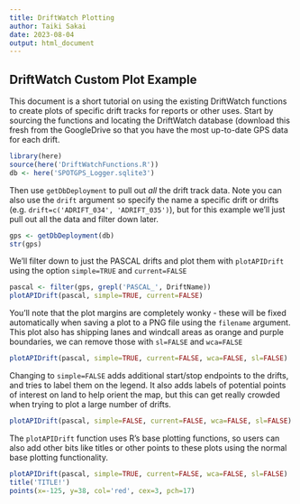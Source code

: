 ```yaml
---
title: DriftWatch Plotting
author: Taiki Sakai
date: 2023-08-04
output: html_document
---
```


## DriftWatch Custom Plot Example

This document is a short tutorial on using the existing DriftWatch functions
to create plots of specific drift tracks for reports or other uses. Start
by sourcing the functions and locating the DriftWatch database (download
this fresh from the GoogleDrive so that you have the most up-to-date GPS 
data for each drift.

```r
library(here)
source(here('DriftWatchFunctions.R'))
db <- here('SPOTGPS_Logger.sqlite3')
```

Then use `getDbDeployment` to pull out *all* the drift track data. Note you
can also use the `drift` argument so specify the name a specific drift or
drifts (e.g. `drift=c('ADRIFT_034', 'ADRIFT_035')`), but for this example we'll just pull
out all the data and filter down later.

```r
gps <- getDbDeployment(db)
str(gps)
```
 
We'll filter down to just the PASCAL drifts and plot them with `plotAPIDrift` using the 
option `simple=TRUE` and `current=FALSE`

```r
pascal <- filter(gps, grepl('PASCAL_', DriftName))
plotAPIDrift(pascal, simple=TRUE, current=FALSE)
```

You'll note that the plot margins are completely wonky - these will be fixed automatically
when saving a plot to a PNG file using the `filename` argument. This plot also has
shipping lanes and windcall areas as orange and purple boundaries, we can remove those
with `sl=FALSE` and `wca=FALSE`

```r
plotAPIDrift(pascal, simple=TRUE, current=FALSE, wca=FALSE, sl=FALSE)
```

Changing to `simple=FALSE` adds additional start/stop endpoints to the drifts, and 
tries to label them on the legend. It also adds labels of potential points of
interest on land to help orient the map, but this can get really crowded when 
trying to plot a large number of drifts.

```r
plotAPIDrift(pascal, simple=FALSE, current=FALSE, wca=FALSE, sl=FALSE)
```

The `plotAPIDrift` function uses R's base plotting functions, so users can also add
other bits like titles or other points to these plots using the normal base
plotting functionality.

```r
plotAPIDrift(pascal, simple=TRUE, current=FALSE, wca=FALSE, sl=FALSE)
title('TITLE!')
points(x=-125, y=38, col='red', cex=3, pch=17)
```
